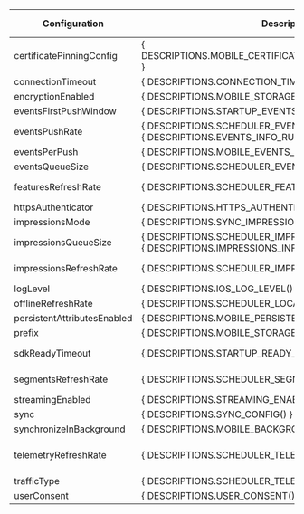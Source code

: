 
| **Configuration** | **Description** | **Default value** |
| --- | --- | --- |
| certificatePinningConfig        | { DESCRIPTIONS.MOBILE_CERTIFICATE_PINNING_CONFIGURATION()                                    } |                `null` |
| connectionTimeout               | { DESCRIPTIONS.CONNECTION_TIMEOUT()                                                          } |                 10000 |
| encryptionEnabled               | { DESCRIPTIONS.MOBILE_STORAGE_ENCRYPTION_ENABLED()                                           } |               `false` |
| eventsFirstPushWindow           | { DESCRIPTIONS.STARTUP_EVENTS_FIRST_PUSH_WINDOW()                                            } |                    10 |
| eventsPushRate                  | { DESCRIPTIONS.SCHEDULER_EVENTS_PUSH_RATE()       } <br /> { DESCRIPTIONS.EVENTS_INFO_RUM()  } |                  1800 |
| eventsPerPush                   | { DESCRIPTIONS.MOBILE_EVENTS_PER_PUSH()                                                      } |                  2000 |
| eventsQueueSize                 | { DESCRIPTIONS.SCHEDULER_EVENTS_QUEUE_SIZE()                                                 } |                 10000 |
| featuresRefreshRate             | { DESCRIPTIONS.SCHEDULER_FEATURES_REFRESH_RATE()                                             } |         3600 (1 hour) |
| httpsAuthenticator              | { DESCRIPTIONS.HTTPS_AUTHENTICATOR()                                                         } |                 `nil` |
| impressionsMode                 | { DESCRIPTIONS.SYNC_IMPRESSIONS_MODE()                                                       } |           `OPTIMIZED` |
| impressionsQueueSize            | { DESCRIPTIONS.SCHEDULER_IMPRESSIONS_QUEUE_SIZE() } <br /> { DESCRIPTIONS.IMPRESSIONS_INFO() } |                 30000 |
| impressionsRefreshRate          | { DESCRIPTIONS.SCHEDULER_IMPRESSIONS_REFRESH_RATE()                                          } |     1800 (30 minutes) |
| logLevel                        | { DESCRIPTIONS.IOS_LOG_LEVEL()                                                               } |                `NONE` |
| offlineRefreshRate              | { DESCRIPTIONS.SCHEDULER_LOCALHOST_REFRESH_RATE()                                            } |              -1 (off) |
| persistentAttributesEnabled     | { DESCRIPTIONS.MOBILE_PERSISTENT_ATTRIBUTES_ENABLED()                                        } |               `false` |
| prefix                          | { DESCRIPTIONS.MOBILE_STORAGE_PREFIX()                                                       } |                `null` |
| sdkReadyTimeout                 | { DESCRIPTIONS.STARTUP_READY_TIMEOUT()                                                       } |          -1 (not set) |
| segmentsRefreshRate             | { DESCRIPTIONS.SCHEDULER_SEGMENTS_REFRESH_RATE()                                             } |     1800 (30 minutes) |
| streamingEnabled                | { DESCRIPTIONS.STREAMING_ENABLED()                                                           } |                `true` |
| sync                            | { DESCRIPTIONS.SYNC_CONFIG()                                                                 } |                `null` |
| synchronizeInBackground         | { DESCRIPTIONS.MOBILE_BACKGROUND_SYNC_ENABLED()                                              } |               `false` |
| telemetryRefreshRate            | { DESCRIPTIONS.SCHEDULER_TELEMETRY_REFRESH_RATE()                                            } | 3600 seconds (1 hour) |
| trafficType                     | { DESCRIPTIONS.SCHEDULER_TELEMETRY_REFRESH_RATE()                                            } |               not set |
| userConsent                     | { DESCRIPTIONS.USER_CONSENT()                                                                } |             `GRANTED` |